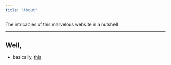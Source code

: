```yaml
---
title: "About"
---
```

The intricacies of this marvelous website in a nutshell

---

## Well,

- basically, [this](https://github.com/phortuin/annefortuin.nl)
